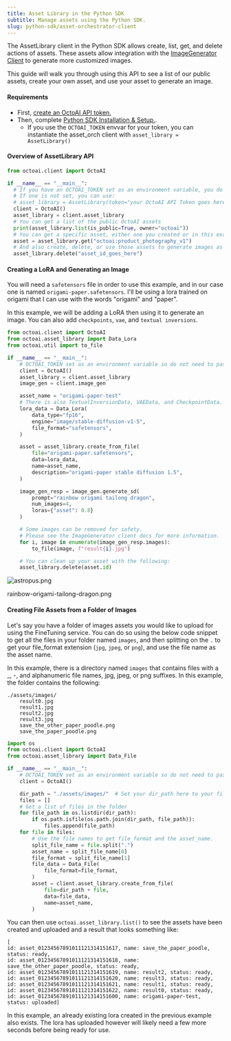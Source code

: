 ```yaml
---
title: Asset Library in the Python SDK
subtitle: Manage assets using the Python SDK.
slug: python-sdk/asset-orchestrator-client
---
```


The AssetLibrary client in the Python SDK allows create, list, get, and delete actions of assets. These assets allow integration with the [ImageGenerator Client](image-generator-client) to generate more customized images.

This guide will walk you through using this API to see a list of our public assets, create your own asset, and use your asset to generate an image.

#### Requirements

- First, [create an OctoAI API token.](/docs/getting-started/how-to-create-an-octoai-access-token)
- Then, complete [Python SDK Installation & Setup.](installation-and-setup).
  - If you use the `OCTOAI_TOKEN` envvar for your token, you can instantiate the asset_orch client with `asset_library = AssetLibrary()`

#### Overview of AssetLibrary API

```Python Python
from octoai.client import OctoAI

if __name__ == "__main__":
  # If you have an OCTOAI_TOKEN set as an environment variable, you do not need to pass a token.
  # If one is not set, you can use:
  # asset_library = AssetLibrary(token="your OctoAI API Token goes here")
  client = OctoAI()
  asset_library = client.asset_library
  # You can get a list of the public OctoAI assets
  print(asset_library.list(is_public=True, owner="octoai"))
  # You can get a specific asset, either one you created or in this example an OctoAI asset
  asset = asset_library.get("octoai:product_photography_v1")
  # And also create, delete, or use those assets to generate images as in the below example.
  asset_library.delete("asset_id_goes_here")

```

#### Creating a LoRA and Generating an Image

You will need a `safetensors` file in order to use this example, and in our case one is named `origami-paper.safetensors`. I'll be using a lora trained on origami that I can use with the words "origami" and "paper".

In this example, we will be adding a LoRA then using it to generate an image. You can also add `checkpoints`, `vae`, and `textual inversions`.

```Python Python
from octoai.client import OctoAI
from octoai.asset_library import Data_Lora
from octoai.util import to_file

if __name__ == "__main__":
    # OCTOAI_TOKEN set as an environment variable so do not need to pass a token.
    client = OctoAI()
    asset_library = client.asset_library
    image_gen = client.image_gen

    asset_name = "origami-paper-test"
    # There is also TextualInversionData, VAEData, and CheckpointData.
    lora_data = Data_Lora(
        data_type="fp16",
        engine="image/stable-diffusion-v1-5",
        file_format="safetensors",
    )

    asset = asset_library.create_from_file(
        file="origami-paper.safetensors",
        data=lora_data,
        name=asset_name,
        description="origami-paper stable diffusion 1.5",
    )

    image_gen_resp = image_gen.generate_sd(
        prompt="rainbow origami tailong dragon",
        num_images=4,
        loras={"asset": 0.8}
    )

    # Some images can be removed for safety.
    # Please see the ImageGenerator client docs for more information.
    for i, image in enumerate(image_gen_resp.images):
        to_file(image, f"result{i}.jpg")

    # You can clean up your asset with the following:
    asset_library.delete(asset.id)
```

![astropus.png](https://www.datocms-assets.com/45680/1703720706-ai-generated-rainbow-origami-tailong-dragon.png?max-w=2000&auto=compress)

rainbow-origami-tailong-dragon.png

#### Creating File Assets from a Folder of Images

Let's say you have a folder of images assets you would like to upload for using the FineTuning service. You can do so using the below code snippet to get all the files in your folder named `images`, and then splitting on the `.` to get your file_format extension (`jpg`, `jpeg`, or `png`), and use the file name as the asset name.

In this example, there is a directory named `images` that contains files with a \_, -, and alphanumeric file names, jpg, jpeg, or png suffixes. In this example, the folder contains the following:

```
./assets/images/
	result0.jpg
	result1.jpg
	result2.jpg
	result3.jpg
	save_the_other_paper_poodle.png
	save_the_paper_poodle.png
```

```Python Python
import os
from octoai.client import OctoAI
from octoai.asset_library import Data_File

if __name__ == "__main__":
    # OCTOAI_TOKEN set as an environment variable so do not need to pass a token.
    client = OctoAI()

    dir_path = "./assets/images/"  # Set your dir_path here to your file assets.
    files = []
    # Get a list of files in the folder
    for file_path in os.listdir(dir_path):
        if os.path.isfile(os.path.join(dir_path, file_path)):
            files.append(file_path)
    for file in files:
        # Use the file names to get file_format and the asset_name.
        split_file_name = file.split(".")
        asset_name = split_file_name[0]
        file_format = split_file_name[1]
        file_data = Data_File(
            file_format=file_format,
        )
        asset = client.asset_library.create_from_file(
            file=dir_path + file,
            data=file_data,
            name=asset_name,
        )
```

You can then use `octoai.asset_library.list()` to see the assets have been created and uploaded and a result that looks something like:

```
[
id: asset_01234567891011121314151617, name: save_the_paper_poodle, status: ready,
id: asset_01234567891011121314151618, name: save_the_other_paper_poodle, status: ready,
id: asset_01234567891011121314151619, name: result2, status: ready,
id: asset_01234567891011121314151620, name: result3, status: ready,
id: asset_01234567891011121314151621, name: result1, status: ready,
id: asset_01234567891011121314151622, name: result0, status: ready,
id: asset_01234567891011121314151600, name: origami-paper-test, status: uploaded]
```

In this example, an already existing lora created in the previous example also exists. The lora has uploaded however will likely need a few more seconds before being ready for use.
